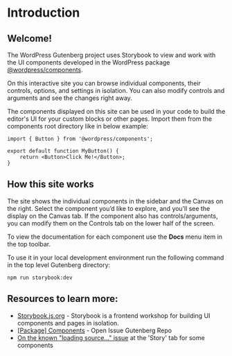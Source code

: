 
<Meta title="Docs/Introduction" />

# Introduction
## Welcome! 
The WordPress Gutenberg project uses Storybook to view and work with the UI components 
developed in the WordPress package [@wordpress/components](https://github.com/WordPress/gutenberg/tree/trunk/packages/components). 

On this interactive site you can browse individual components, 
their controls, options, and settings in isolation. You can also modify controls and arguments and see the changes right away. 

The components displayed on this site can be used in your code to build the editor's UI for your custom blocks or other pages. 
Import them from the components root directory like in below example: 

```
import { Button } from '@wordpress/components';

export default function MyButton() { 
    return <Button>Click Me!</Button>; 
}
````

## How this site works
The site shows the individual components in the sidebar and the Canvas on the right. 
Select the component you’d like to explore, and you’ll see the display on the Canvas tab. 
If the component also has controls/arguments, you can modify them on the Controls tab on the lower half of the screen. 

To view the documentation for each component use the **Docs** menu item in the top toolbar. 

To use it in your local development environment run the following command in the top level Gutenberg directory:
 
 ```
 npm run storybook:dev
 ```

## Resources to learn more: 
- [Storybook.js.org](https://storybook.js.org/) - Storybook is a frontend workshop for building UI components and pages in isolation. 
- [[Package] Components](https://github.com/WordPress/gutenberg/issues?q=is%3Aopen+is%3Aissue+label%3A%22%5BPackage%5D+Components%22) - Open Issue Gutenberg Repo
- [On the known "loading source..." issue](https://github.com/WordPress/gutenberg/issues/45095) at the 'Story' tab for some components 
